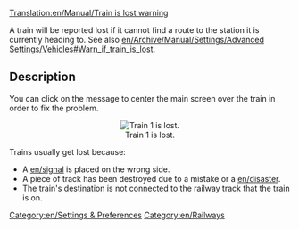 [[Translation:en/Manual/Train is lost warning]]

A train will be reported lost if it cannot find a route to the station it is currently heading to. See also [[en/Archive/Manual/Settings/Advanced Settings/Vehicles#Warn_if_train_is_lost]].

== Description ==

You can click on the message to center the main screen over the train in order to fix the problem.
<center>[[File:en/Losttrain.png|center|none|frame|Train 1 is lost.]]</center>

Trains usually get lost because:
* A [[en/signal]] is placed on the wrong side.
* A piece of track has been destroyed due to a mistake or a [[en/disaster]].
* The train's destination is not connected to the railway track that the train is on.

[[Category:en/Settings & Preferences]]
[[Category:en/Railways]]